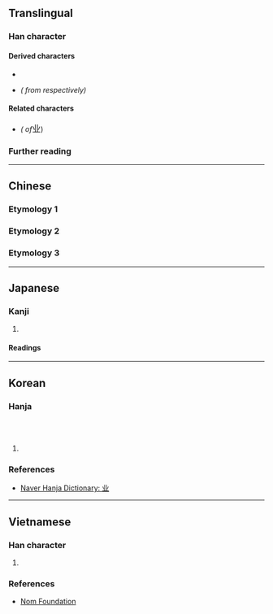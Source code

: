 {{also|業|北}}
<!-- may be replaced by zh-forms -->
{{character info}}
==Translingual==
{{stroke order|strokes=5}}

===Han character===
{{Han char|rn=1|rad=一|as=04|sn=5|four=32100|canj=TC,XTC|ids=⿶䒑⿰丨丨}}

====Derived characters====
* {{l|mul|[[𭠙]], [[𮌌]], [[𬒆]], [[𬬼]], [[𬰺]], [[邺]], [[𢈀]], [[𢨼]], [[𫁺]], [[𭜝]], [[𭛁]], [[菐]]}}
* {{l|mul|[[亚]], [[显]], [[壶]], [[虚]]}} ''({{w|Simplified Chinese|Simplified}} from {{l|mul|[[亞]], [[顯]], [[壺]], [[虛]]}} respectively)''

====Related characters====
* {{l|mul|[[業]]}} ''({{w|Traditional Chinese|Traditional form}} of ''<big>业</big>)

===Further reading===
{{Han ref|kx=0078.021|hdz=10015.040|uh=4E1A}}

----

==Chinese==

===Etymology 1===
{{zh-see|業}}

===Etymology 2===
{{zh-see|丘|v}}

===Etymology 3===
{{zh-see|北|v}}

----

==Japanese==

===Kanji===
{{ja-kanji|grade=|rs=一04}}

# {{alternative form of|ja|北}}

====Readings====
{{ja-readings
|goon=ほく
|kanon=ほく
|kun=きた-,に-げる}}

----

==Korean==

===Hanja===
{{ko-hanja|업|업}}<br>
{{ko-hanja|북녘|북}}<br>
{{ko-hanja|달아나다|달아날|배}}

# {{rfdef|ko}}

===References===
* [https://web.archive.org/web/20191024215400/https://hanja.dict.naver.com/hanja?q=%E4%B8%9A Naver Hanja Dictionary: 业]

----

==Vietnamese==

===Han character===
{{vi-readings|nom=nghiệp|rs=一04}}

# {{rfdef|vi}}

===References===
* [http://nomfoundation.org/common/nom_details.php?codepoint=4E1A Nom Foundation]